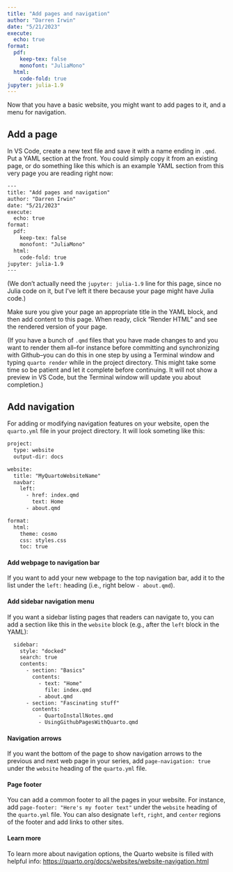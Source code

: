 ```yaml
---
title: "Add pages and navigation"
author: "Darren Irwin"
date: "5/21/2023"
execute:
  echo: true
format:
  pdf:
    keep-tex: false
    monofont: "JuliaMono"
  html:
    code-fold: true
jupyter: julia-1.9
---
```


Now that you have a basic website, you might want to add pages to it, and a menu for navigation. 

## Add a page

In VS Code, create a new text file and save it with a name ending in `.qmd`. Put a YAML section at the front. You could simply copy it from an existing page, or do something like this which is an example YAML section from this very page you are reading right now:

``` default
---
title: "Add pages and navigation"
author: "Darren Irwin"
date: "5/21/2023"
execute:
  echo: true
format:
  pdf:
    keep-tex: false
    monofont: "JuliaMono"
  html:
    code-fold: true
jupyter: julia-1.9
---
```

(We don't actually need the `jupyter: julia-1.9` line for this page, since no Julia code on it, but I've left it there because your page might have Julia code.)

Make sure you give your page an appropriate title in the YAML block, and then add content to this page. When ready, click "Render HTML" and see the rendered version of your page.

(If you have a bunch of `.qmd` files that you have made changes to and you want to render them all--for instance before committing and synchronizing with Github--you can do this in one step by using a Terminal window and typing `quarto render` while in the project directory. This might take some time so be patient and let it complete before continuing. It will not show a preview in VS Code, but the Terminal window will update you about completion.)

## Add navigation

For adding or modifying navigation features on your website, open the `quarto.yml` file in your project directory. It will look someting like this:

``` default
project:
  type: website
  output-dir: docs

website:
  title: "MyQuartoWebsiteName"
  navbar:
    left:
      - href: index.qmd
        text: Home
      - about.qmd

format:
  html:
    theme: cosmo
    css: styles.css
    toc: true
```

#### Add webpage to navigation bar

If you want to add your new webpage to the top navigation bar, add it to the list under the `left:` heading (i.e., right below `- about.qmd`).

#### Add sidebar navigation menu

If you want a sidebar listing pages that readers can navigate to, you can add a section like this in the `website` block (e.g., after the `left` block in the YAML): 

``` default
  sidebar:
    style: "docked"
    search: true
    contents:
      - section: "Basics"
        contents:
          - text: "Home"
            file: index.qmd
          - about.qmd
      - section: "Fascinating stuff"
        contents:
          - QuartoInstallNotes.qmd
          - UsingGithubPagesWithQuarto.qmd
```

#### Navigation arrows

If you want the bottom of the page to show navigation arrows to the previous and next web page in your series, add `page-navigation: true` under the `website` heading of the `quarto.yml` file.

#### Page footer

You can add a common footer to all the pages in your website. For instance, add `page-footer: "Here's my footer text"` under the `website` heading of the `quarto.yml` file. You can also designate `left`, `right`, and `center` regions of the footer and add links to other sites. 

#### Learn more

To learn more about navigation options, the Quarto website is filled with helpful info: <https://quarto.org/docs/websites/website-navigation.html>